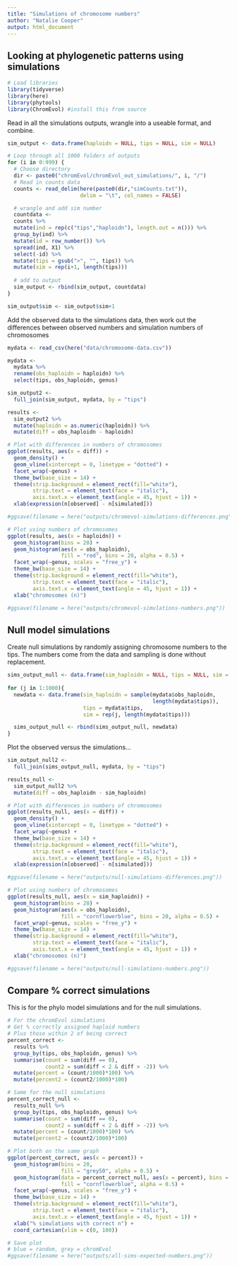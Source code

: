 ```yaml
---
title: "Simulations of chromosome numbers"
author: "Natalie Cooper"
output: html_document
---
```


## Looking at phylogenetic patterns using simulations

```r
# Load libraries
library(tidyverse)
library(here)
library(phytools)
library(ChromEvol) #install this from source
```

Read in all the simulations outputs, wrangle into a useable format, and combine.
```r
sim_output <- data.frame(haploidn = NULL, tips = NULL, sim = NULL)

# Loop through all 1000 folders of outputs
for (i in 0:999) {
  # Choose directory
  dir <- paste0("chromEvol/chromEvol_out_simulations/", i, "/")
  # Read in counts data
  counts <- read_delim(here(paste0(dir,"simCounts.txt")), 
                       delim = "\t", col_names = FALSE)

  # wrangle and add sim number
  countdata <- 
  counts %>%
  mutate(ind = rep(c("tips","haploidn"), length.out = n())) %>%
  group_by(ind) %>%
  mutate(id = row_number()) %>%
  spread(ind, X1) %>%
  select(-id) %>%
  mutate(tips = gsub(">", "", tips)) %>%
  mutate(sim = rep(i+1, length(tips)))
  
  # add to output
  sim_output <- rbind(sim_output, countdata)
}

sim_output$sim <- sim_output$sim+1
```

Add the observed data to the simulations data, then work out the differences between observed numbers and simulation numbers of chromosomes
```r
mydata <- read_csv(here("data/chromosome-data.csv"))

mydata <-
  mydata %>%
  rename(obs_haploidn = haploidn) %>%
  select(tips, obs_haploidn, genus)

sim_output2 <- 
  full_join(sim_output, mydata, by = "tips")

results <- 
  sim_output2 %>%
  mutate(haploidn = as.numeric(haploidn)) %>%
  mutate(diff = obs_haploidn - haploidn)

# Plot with differences in numbers of chromosomes
ggplot(results, aes(x = diff)) +
  geom_density() +
  geom_vline(xintercept = 0, linetype = "dotted") +
  facet_wrap(~genus) +
  theme_bw(base_size = 14) +
  theme(strip.background = element_rect(fill="white"), 
        strip.text = element_text(face = "italic"),
        axis.text.x = element_text(angle = 45, hjust = 1)) +
  xlab(expression(n[observed] - n[simulated]))

#ggsave(filename = here("outputs/chromevol-simulations-differences.png"))  

# Plot using numbers of chromosomes
ggplot(results, aes(x = haploidn)) +
  geom_histogram(bins = 20) +
  geom_histogram(aes(x = obs_haploidn), 
                 fill = "red", bins = 20, alpha = 0.5) +
  facet_wrap(~genus, scales = "free_y") +
  theme_bw(base_size = 14) +
  theme(strip.background = element_rect(fill="white"), 
        strip.text = element_text(face = "italic"),
        axis.text.x = element_text(angle = 45, hjust = 1)) +
  xlab("chromosomes (n)")

#ggsave(filename = here("outputs/chromevol-simulations-numbers.png"))  

```

## Null model simulations

Create null simulations by randomly assigning chromosome numbers to the tips. The numbers come from the data and sampling is done without replacement.
```r
sims_output_null <- data.frame(sim_haploidn = NULL, tips = NULL, sim = NULL)
  
for (j in 1:1000){
  newdata <- data.frame(sim_haploidn = sample(mydata$obs_haploidn, 
                                              length(mydata$tips)),
                        tips = mydata$tips, 
                        sim = rep(j, length(mydata$tips)))

  sims_output_null <- rbind(sims_output_null, newdata)
}

```

Plot the observed versus the simulations...

```r
sim_output_null2 <- 
  full_join(sims_output_null, mydata, by = "tips")

results_null <- 
  sim_output_null2 %>%
  mutate(diff = obs_haploidn - sim_haploidn)

# Plot with differences in numbers of chromosomes
ggplot(results_null, aes(x = diff)) +
  geom_density() +
  geom_vline(xintercept = 0, linetype = "dotted") +
  facet_wrap(~genus) +
  theme_bw(base_size = 14) +
  theme(strip.background = element_rect(fill="white"), 
        strip.text = element_text(face = "italic"),
        axis.text.x = element_text(angle = 45, hjust = 1)) +
  xlab(expression(n[observed] - n[simulated]))

#ggsave(filename = here("outputs/null-simulations-differences.png"))  

# Plot using numbers of chromosomes
ggplot(results_null, aes(x = sim_haploidn)) +
  geom_histogram(bins = 20) +
  geom_histogram(aes(x = obs_haploidn), 
                 fill = "cornflowerblue", bins = 20, alpha = 0.5) +
  facet_wrap(~genus, scales = "free_y") +
  theme_bw(base_size = 14) +
  theme(strip.background = element_rect(fill="white"), 
        strip.text = element_text(face = "italic"),
        axis.text.x = element_text(angle = 45, hjust = 1)) +
  xlab("chromosomes (n)")

#ggsave(filename = here("outputs/null-simulations-numbers.png"))  
```

## Compare % correct simulations

This is for the phylo model simulations and for the null simulations.
```r
# For the chromEvol simulations
# Get % correctly assigned haploid numbers
# Plus those within 2 of being correct
percent_correct <-
  results %>%
  group_by(tips, obs_haploidn, genus) %>%
  summarise(count = sum(diff == 0),
            count2 = sum(diff < 2 & diff > -2)) %>%
  mutate(percent = (count/1000)*100) %>%
  mutate(percent2 = (count2/1000)*100)

# Same for the null simulations
percent_correct_null <-
  results_null %>%
  group_by(tips, obs_haploidn, genus) %>%
  summarise(count = sum(diff == 0),
            count2 = sum(diff < 2 & diff > -2)) %>%
  mutate(percent = (count/1000)*100) %>%
  mutate(percent2 = (count2/1000)*100)

# Plot both on the same graph
ggplot(percent_correct, aes(x = percent)) +
  geom_histogram(bins = 20,
                 fill = "grey50", alpha = 0.5) +
  geom_histogram(data = percent_correct_null, aes(x = percent), bins = 20,
                 fill = "cornflowerblue", alpha = 0.5) +
  facet_wrap(~genus, scales = "free_y") +
  theme_bw(base_size = 14) +
  theme(strip.background = element_rect(fill="white"), 
        strip.text = element_text(face = "italic"),
        axis.text.x = element_text(angle = 45, hjust = 1)) +
  xlab("% simulations with correct n") +
  coord_cartesian(xlim = c(0, 100))

# Save plot
# blue = random, grey = chromEvol
#ggsave(filename = here("outputs/all-sims-expected-numbers.png"))  
```